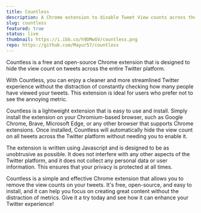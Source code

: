 ```yaml
---
title: Countless
description: A Chrome extension to disable Tweet View counts across the platform
slug: countless
featured: true
status: live
thumbnail: https://i.ibb.co/h9DMwGV/countless.png
repo: https://github.com/Mayur57/countless
---
```


Countless is a free and open-source Chrome extension that is designed to hide the view count on tweets across the entire Twitter platform.

With Countless, you can enjoy a cleaner and more streamlined Twitter experience without the distraction of constantly checking how many people have viewed your tweets. This extension is ideal for users who prefer not to see the annoying metric.

Countless is a lightweight extension that is easy to use and install. Simply install the extension on your Chromium-based browser, such as Google Chrome, Brave, Microsoft Edge, or any other browser that supports Chrome extensions. Once installed, Countless will automatically hide the view count on all tweets across the Twitter platform without needing you to enable it.

The extension is written using Javascript and is designed to be as unobtrusive as possible. It does not interfere with any other aspects of the Twitter platform, and it does not collect any personal data or user information. This ensures that your privacy is protected at all times.

Countless is a simple and effective Chrome extension that allows you to remove the view counts on your tweets. It's free, open-source, and easy to install, and it can help you focus on creating great content without the distraction of metrics. Give it a try today and see how it can enhance your Twitter experience!
